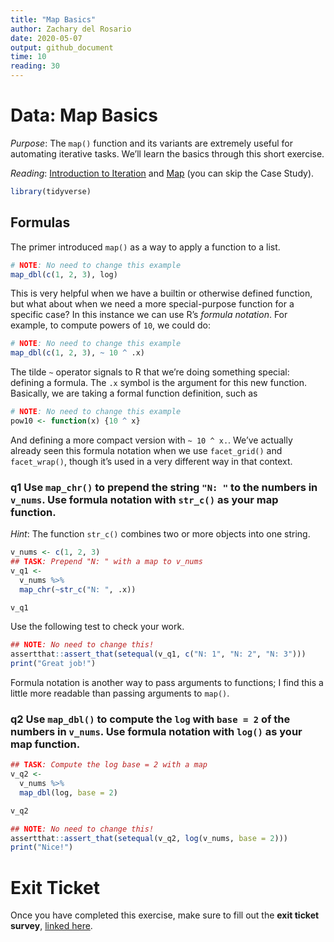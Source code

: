 ```yaml
---
title: "Map Basics"
author: Zachary del Rosario
date: 2020-05-07
output: github_document
time: 10
reading: 30
---
```


# Data: Map Basics

*Purpose*: The `map()` function and its variants are extremely useful for automating iterative tasks. We'll learn the basics through this short exercise.

*Reading*: [Introduction to Iteration](https://rstudio.cloud/learn/primers/5.1) and [Map](https://rstudio.cloud/learn/primers/5.2) (you can skip the Case Study).

```r
library(tidyverse)
```

## Formulas
<!-- ------------------------- -->

The primer introduced `map()` as a way to apply a function to a list.

```r
# NOTE: No need to change this example
map_dbl(c(1, 2, 3), log)
```

This is very helpful when we have a builtin or otherwise defined function, but what about when we need a more special-purpose function for a specific case? In this instance we can use R's *formula notation*. For example, to compute powers of `10`, we could do:

```r
# NOTE: No need to change this example
map_dbl(c(1, 2, 3), ~ 10 ^ .x)
```

The tilde `~` operator signals to R that we're doing something special: defining a formula. The `.x` symbol is the argument for this new function. Basically, we are taking a formal function definition, such as

```r
# NOTE: No need to change this example
pow10 <- function(x) {10 ^ x}
```

And defining a more compact version with `~ 10 ^ x.`. We've actually already seen this formula notation when we use `facet_grid()` and `facet_wrap()`, though it's used in a very different way in that context.

### __q1__ Use `map_chr()` to prepend the string `"N: "` to the numbers in `v_nums`. Use formula notation with `str_c()` as your map function.

*Hint*: The function `str_c()` combines two or more objects into one string.

```r
v_nums <- c(1, 2, 3)
## TASK: Prepend "N: " with a map to v_nums
v_q1 <- 
  v_nums %>% 
  map_chr(~str_c("N: ", .x))

v_q1
```

Use the following test to check your work.

```r
## NOTE: No need to change this!
assertthat::assert_that(setequal(v_q1, c("N: 1", "N: 2", "N: 3")))
print("Great job!")
```

Formula notation is another way to pass arguments to functions; I find this a little more readable than passing arguments to `map()`.

### __q2__ Use `map_dbl()` to compute the `log` with `base = 2` of the numbers in `v_nums`. Use formula notation with `log()` as your map function.

```r
## TASK: Compute the log base = 2 with a map
v_q2 <- 
  v_nums %>% 
  map_dbl(log, base = 2)

v_q2
```

```r
## NOTE: No need to change this!
assertthat::assert_that(setequal(v_q2, log(v_nums, base = 2)))
print("Nice!")
```

<!-- include-exit-ticket -->
# Exit Ticket
<!-- -------------------------------------------------- -->

Once you have completed this exercise, make sure to fill out the **exit ticket survey**, [linked here](https://docs.google.com/forms/d/e/1FAIpQLSeuq2LFIwWcm05e8-JU84A3irdEL7JkXhMq5Xtoalib36LFHw/viewform?usp=pp_url&entry.693978880=e-data10-map-assignment.Rmd).
